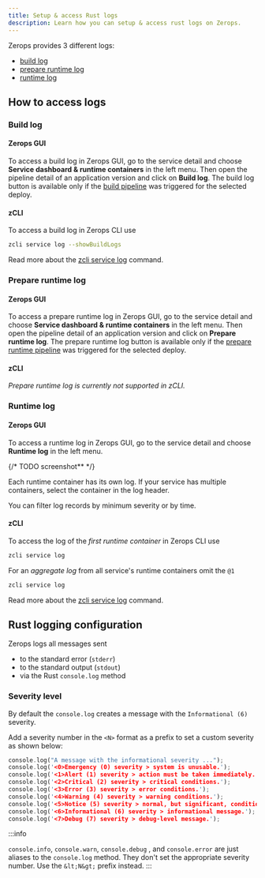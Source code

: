 ```yaml
---
title: Setup & access Rust logs
description: Learn how you can setup & access rust logs on Zerops.
---
```


Zerops provides 3 different logs:

- [build log](#build-log)
- [prepare runtime log](#prepare-runtime-log)
- [runtime log](#runtime-log)

## How to access logs

### Build log

#### Zerops GUI

To access a build log in Zerops GUI, go to the service detail and choose **Service dashboard & runtime containers** in the left menu. Then open the pipeline detail of an application version and click on **Build log**. The build log button is available only if the [build pipeline](/rust/how-to/trigger-pipeline) was triggered for the selected deploy.

#### zCLI

To access a build log in Zerops CLI use

```sh
zcli service log --showBuildLogs
```

Read more about the [zcli service log](/references/cli/access-logs) command.

### Prepare runtime log

#### Zerops GUI

To access a prepare runtime log in Zerops GUI, go to the service detail and choose **Service dashboard & runtime containers** in the left menu. Then open the pipeline detail of an application version and click on **Prepare runtime log**. The prepare runtime log button is available only if the [prepare runtime pipeline](/rust/how-to/build-pipeline#preparecommands-1) was triggered for the selected deploy.

#### zCLI

_Prepare runtime log is currently not supported in zCLI._

### Runtime log

#### Zerops GUI

To access a runtime log in Zerops GUI, go to the service detail and choose **Runtime log** in the left menu.

{/* TODO screenshot** */}

Each runtime container has its own log. If your service has multiple containers, select the container in the log header.

You can filter log records by minimum severity or by time.

#### zCLI

To access the log of the _first runtime container_ in Zerops CLI use

```sh
zcli service log
```

For an _aggregate log_ from all service's runtime containers omit the `@1`

```sh
zcli service log
```

Read more about the [zcli service log](/references/cli/access-logs) command.

## Rust logging configuration

Zerops logs all messages sent

- to the standard error (`stderr`)
- to the standard output (`stdout`)
- via the Rust `console.log` method

### Severity level

By default the `console.log` creates a message with the `Informational (6)` severity.

Add a severity number in the `<N>` format as a prefix to set a custom severity as shown below:

```rust
console.log("A message with the informational severity ...");
console.log('<0>Emergency (0) severity > system is unusable.');
console.log('<1>Alert (1) severity > action must be taken immediately.');
console.log('<2>Critical (2) severity > critical conditions.');
console.log('<3>Error (3) severity > error conditions.');
console.log('<4>Warning (4) severity > warning conditions.');
console.log('<5>Notice (5) severity > normal, but significant, condition.');
console.log('<6>Informational (6) severity > informational message.');
console.log('<7>Debug (7) severity > debug-level message.');
```

:::info

`console.info`, `console.warn`, `console.debug`
, and `console.error` are just aliases to the `
  console.log
` method. They don't set the appropriate severity number. Use the `
  &lt;N&gt;
` prefix instead. :::
